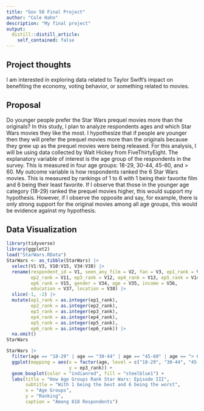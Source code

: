 ```yaml
---
title: "Gov 50 Final Project"
author: "Cole Hahn"
description: "My final project"
output:
  distill::distill_article:
    self_contained: false
---
```




## Project thoughts

I am interested in exploring data related to Taylor Swift's impact on benefiting the economy, voting behavior, or something related to movies.

## Proposal

Do younger people prefer the Star Wars prequel movies more than the originals? In this study, I plan to analyze respondents ages and which Star Wars movies they like the most. I hypothesize that if people are younger then they will prefer the prequel movies more than the originals because they grew up as the prequel movies were being released. For this analysis, I will be using data collected by Walt Hickey from FiveThirtyEight. The explanatory variable of interest is the age group of the respondents in the survey. This is measured in four age groups: 18-29, 30-44, 45-60, and > 60. My outcome variable is how respondents ranked the 6 Star Wars movies. This is measured by rankings of 1 to 6 with 1 being their favorite film and 6 being their least favorite. If I observe that those in the younger age category (18-29) ranked the prequel movies higher, this would support my hypothesis. However, if I observe the opposite and say, for example, there is only strong support for the original movies among all age groups, this would be evidence against my hypothesis.

## Data Visualization

```r
library(tidyverse)
library(ggplot2)
load("StarWars.RData")
StarWars <- as_tibble(StarWars) |>
  select(V1:V3, V10:V15, V34:V38) |>
  rename(respondent_id = V1, seen_any_film = V2, fan = V3, ep1_rank = V10, 
         ep2_rank = V11, ep3_rank = V12, ep4_rank = V13, ep5_rank = V14, 
         ep6_rank = V15, gender = V34, age = V35, income = V36, 
         education = V37, location = V38) |>
  slice(-1, -2) |>
  mutate(ep1_rank = as.integer(ep1_rank),
         ep2_rank = as.integer(ep2_rank),
         ep3_rank = as.integer(ep3_rank),
         ep4_rank = as.integer(ep4_rank),
         ep5_rank = as.integer(ep5_rank),
         ep6_rank = as.integer(ep6_rank)) |>
  na.omit()
StarWars
```

```r
StarWars |>
  filter(age == "18-29" | age == "30-44" | age == "45-60" | age == "> 60") |>
  ggplot(mapping = aes(x = factor(age, level = c("18-29", "30-44", "45-60", "> 60")),
                       y = ep3_rank)) +
  geom_boxplot(color = "indianred", fill = "steelblue1") +
  labs(title = "How Age Groups Rank Star Wars: Episode III",
       subtitle = "With 1 being the best and 6 being the worst",
       x = "Age Groups",
       y = "Ranking",
       caption = "Among 818 Respondents")

``` 




